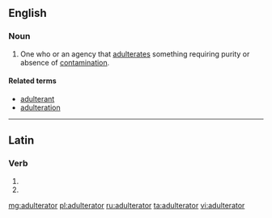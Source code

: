 ==English==

===Noun===
{{en-noun}}

# One who or an agency that [[adulterates]] something requiring purity or absence of [[contamination]].

====Related terms====
* [[adulterant]]
* [[adulteration]]

----

==Latin==

===Verb===
{{la-verb-form|adulterātor}}

# {{conjugation of|adultero|adulterō|2|s|fut|pass|imp|lang=la}}
# {{conjugation of|adultero|adulterō|3|s|fut|pass|imp|lang=la}}

[[mg:adulterator]]
[[pl:adulterator]]
[[ru:adulterator]]
[[ta:adulterator]]
[[vi:adulterator]]